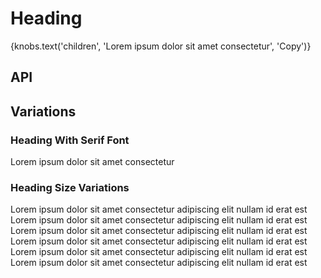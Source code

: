 
<Meta title="Components/Heading" component={Heading} />

# Heading

<Canvas>
  <Story name="Base component">
    <Heading
      isFlush={knobs.boolean('isFlush', false, 'Presentation')}
      hasSerifFont={knobs.boolean('hasSerifFont', false, 'Typography')}
      level={knobs.select(
        'level',
        ['1', '2', '3', '4', '5', '6'],
        '1',
        'Semantics',
      )}
      size={knobs.select(
        'size',
        ['xSmall', 'small', 'medium', 'large', 'xLarge'],
        'large',
        'Typography',
      )}
      theme={knobs.select('theme', ['dark', 'light'], 'dark', 'Presentation')}
    >
      {knobs.text('children', 'Lorem ipsum dolor sit amet consectetur', 'Copy')}
    </Heading>
  </Story>
</Canvas>

## API

<ArgsTable of={Heading} />

## Variations

### Heading With Serif Font

<Canvas>
  <Story name="Heading with Serif Font">
    <Heading level="1" size="xLarge" hasSerifFont={true}>
      Lorem ipsum dolor sit amet consectetur
    </Heading>
  </Story>
</Canvas>

### Heading Size Variations

<Canvas>
  <Story name="Heading size variations">
    <div>
      <Heading level="1" size="xLarge">
        Lorem ipsum dolor sit amet consectetur adipiscing elit nullam id erat
        est
      </Heading>
      <Heading level="2" size="large">
        Lorem ipsum dolor sit amet consectetur adipiscing elit nullam id erat
        est
      </Heading>
      <Heading level="3" size="medium">
        Lorem ipsum dolor sit amet consectetur adipiscing elit nullam id erat
        est
      </Heading>
      <Heading level="4" size="small">
        Lorem ipsum dolor sit amet consectetur adipiscing elit nullam id erat
        est
      </Heading>
      <Heading level="5" size="xSmall">
        Lorem ipsum dolor sit amet consectetur adipiscing elit nullam id erat
        est
      </Heading>
      <Heading level="6" size="xXSmall">
        Lorem ipsum dolor sit amet consectetur adipiscing elit nullam id erat
        est
      </Heading>
    </div>
  </Story>
</Canvas>
